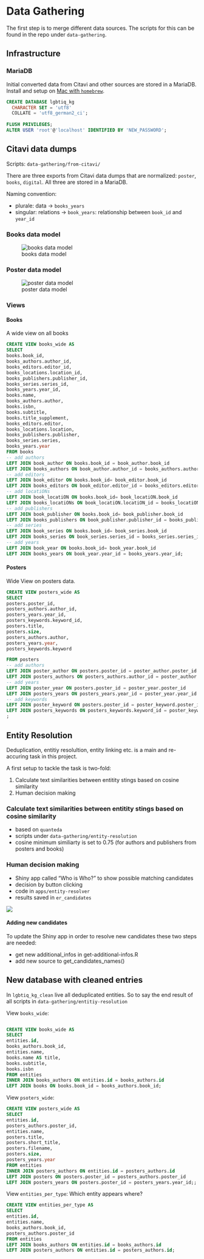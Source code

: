 # Data Gathering

The first step is to merge different data sources. 
The scripts for this can be found in the repo under `data-gathering`.


## Infrastructure

### MariaDB

Initial converted data from Citavi and other sources are stored in a MariaDB.
Install and setup on [Mac with `homebrew`](https://mariadb.com/kb/en/installing-mariadb-on-macos-using-homebrew/).

```sql
CREATE DATABASE lgbtiq_kg 
  CHARACTER SET = 'utf8'
  COLLATE = 'utf8_german2_ci';
  
FLUSH PRIVILEGES;
ALTER USER 'root'@'localhost' IDENTIFIED BY 'NEW_PASSWORD';
```

## Citavi data dumps

Scripts: `data-gathering/from-citavi/`

There are three exports from Citavi data dumps that are normalized: `poster`, `books`, `digital`. 
All three are stored in a MariaDB.

Naming convention: 

* plurale: data -> `books_years`
* singular: relations -> `book_years`: relationship between `book_id` and `year_id`

### Books data model
![books data model](img/dm-books.png)

### Poster data model
![poster data model](img/dm-posters.png)

### Views

#### Books

A wide view on all books

```sql
CREATE VIEW books_wide AS
SELECT 
books.book_id, 
books_authors.author_id,
books_editors.editor_id,
books_locations.location_id,
books_publishers.publisher_id,
books_series.series_id,
books_years.year_id,
books.name, 
books_authors.author,
books.isbn,
books.subtitle, 
books.title_supplement,
books_editors.editor,
books_locations.location,
books_publishers.publisher,
books_series.series,
books_years.year
FROM books
-- add authors
LEFT JOIN book_author ON books.book_id = book_author.book_id
LEFT JOIN books_authors ON book_author.author_id = books_authors.author_id
-- add editors
LEFT JOIN book_editor ON books.book_id= book_editor.book_id
LEFT JOIN books_editors ON book_editor.editor_id = books_editors.editor_id
-- add locatiONs
LEFT JOIN book_locatiON ON books.book_id= book_locatiON.book_id
LEFT JOIN books_locatiONs ON book_locatiON.locatiON_id = books_locatiONs.locatiON_id
-- add publishers
LEFT JOIN book_publisher ON books.book_id= book_publisher.book_id
LEFT JOIN books_publishers ON book_publisher.publisher_id = books_publishers.publisher_id
-- add series
LEFT JOIN book_series ON books.book_id= book_series.book_id
LEFT JOIN books_series ON book_series.series_id = books_series.series_id
-- add years
LEFT JOIN book_year ON books.book_id= book_year.book_id
LEFT JOIN books_years ON book_year.year_id = books_years.year_id;
```
#### Posters

Wide View on posters data.

```sql
CREATE VIEW posters_wide AS
SELECT 
posters.poster_id,
posters_authors.author_id,
posters_years.year_id,
posters_keywords.keyword_id,
posters.title,
posters.size,
posters_authors.author,
posters_years.year,
posters_keywords.keyword

FROM posters
-- add authors
LEFT JOIN poster_author ON posters.poster_id = poster_author.poster_id
LEFT JOIN posters_authors ON posters_authors.author_id = poster_author.author_id
-- add years
LEFT JOIN poster_year ON posters.poster_id = poster_year.poster_id
LEFT JOIN posters_years ON posters_years.year_id = poster_year.year_id
-- add keywords
LEFT JOIN poster_keyword ON posters.poster_id = poster_keyword.poster_id
LEFT JOIN posters_keywords ON posters_keywords.keyword_id = poster_keyword.keyword_id
;
```

## Entity Resolution

Deduplication, entitiy resolultion, entity linking etc. is a main and re-accuring task in this project. 

A first setup to tackle the task is two-fold: 

1. Calculate text similarities between entitity stings based on cosine similarity
2. Human decision making

### Calculate text similarities between entitity stings based on cosine similarity

* based on `quanteda`
* scripts under `data-gathering/entity-resolution`
* cosine minimum similiarty is set to 0.75 (for authors and publishers from posters and books)

### Human decision making

* Shiny app called "Who is Who?" to show possible matching candidates
* decision by button clicking
* code in `apps/entity-resolver`
* results saved in `er_candidates`

![](img/who-is-who-ex.png)


#### Adding new candidates

To update the Shiny app in order to resolve new candidates these two steps are needed: 

* get new additional_infos in get-additional-infos.R
* add new source to get_candidates_names()

## New database with cleaned entries

In `lgbtiq_kg_clean` live all deduplicated entities.
So to say the end result of all scripts in `data-gathering/entitiy-resolution`

View `books_wide`: 

```sql

CREATE VIEW books_wide AS
SELECT 
entities.id, 
books_authors.book_id, 
entities.name, 
books.name AS title,
books.subtitle,
books.isbn
FROM entities
INNER JOIN books_authors ON entities.id = books_authors.id
LEFT JOIN books ON books.book_id = books_authors.book_id;
```

View `psoters_wide`: 
```sql
CREATE VIEW posters_wide AS
SELECT 
entities.id, 
posters_authors.poster_id, 
entities.name,
posters.title,
posters.short_title,
posters.filename,
posters.size,
posters_years.year
FROM entities
INNER JOIN posters_authors ON entities.id = posters_authors.id
LEFT JOIN posters ON posters.poster_id = posters_authors.poster_id
LEFT JOIN posters_years ON posters.poster_id = posters_years.year_id;;

```


View `entities_per_type`: Which entity appears where?

```sql
CREATE VIEW entities_per_type AS
SELECT 
entities.id, 
entities.name,
books_authors.book_id,
posters_authors.poster_id 
FROM entities
LEFT JOIN books_authors ON entities.id = books_authors.id
LEFT JOIN posters_authors ON entities.id = posters_authors.id;
```